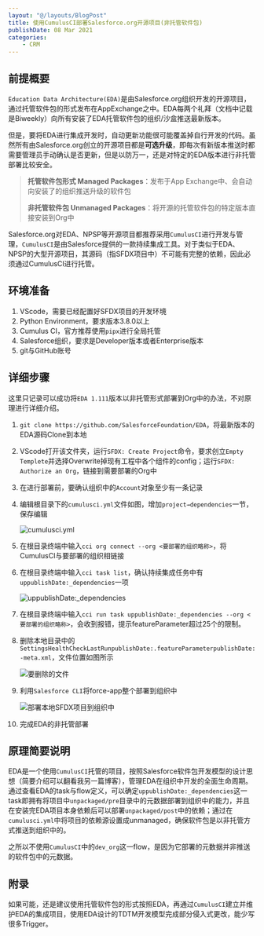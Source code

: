 ```yaml
---
layout: "@/layouts/BlogPost"
title: 使用CumulusCI部署Salesforce.org开源项目(非托管软件包)
publishDate: 08 Mar 2021
categories:
    - CRM
---
```


## 前提概要

`Education Data Architecture(EDA)`是由Salesforce.org组织开发的开源项目，通过托管软件包的形式发布在AppExchange之中。EDA每两个礼拜（文档中记载是Biweekly）向所有安装了EDA托管软件包的组织/沙盒推送最新版本。

但是，要将EDA进行集成开发时，自动更新功能很可能覆盖掉自行开发的代码。虽然所有由Salesforce.org创立的开源项目都是**可选升级**，即每次有新版本推送时都需要管理员手动确认是否更新，但是以防万一，还是对特定的EDA版本进行非托管部署比较安全。

> **托管软件包形式 Managed Packages**：发布于App Exchange中、会自动向安装了的组织推送升级的软件包
>
> **非托管软件包 Unmanaged Packages**：将开源的托管软件包的特定版本直接安装到Org中

Salesforce.org对EDA、NPSP等开源项目都推荐采用`CumulusCI`进行开发与管理，`CumulusCI`是由Salesforce提供的一款持续集成工具。对于类似于EDA、NPSP的大型开源项目，其源码（指SFDX项目中）不可能有完整的依赖，因此必须通过CumulusCI进行托管。

## 环境准备

1. VScode，需要已经配置好SFDX项目的开发环境
2. Python Environment，要求版本3.8.0以上
3. Cumulus CI，官方推荐使用`pipx`进行全局托管
4. Salesforce组织，要求是Developer版本或者Enterprise版本
5. git与GitHub账号

## 详细步骤

这里只记录可以成功将`EDA 1.111`版本以非托管形式部署到Org中的办法，不对原理进行详细介绍。

1. `git clone https://github.com/SalesforceFoundation/EDA`，将最新版本的EDA源码Clone到本地

2. VScode打开该文件夹，运行`SFDX: Create Project`命令，要求创立`Empty Templete`并选择Overwrite掉现有工程中各个组件的config；运行`SFDX: Authorize an Org`，链接到需要部署的Org中

3. 在进行部署前，要确认组织中的`Account`对象至少有一条记录

4. 编辑根目录下的`cumulusci.yml`文件如图，增加`project→dependencies`一节，保存编辑

   ![cumulusci.yml](https://656e-env-iybewaod-1257393063.tcb.qcloud.la/image-20210308183459143.png)

5. 在根目录终端中输入`cci org connect --org <要部署的组织略称>`，将CumulusCI与要部署的组织相链接

6. 在根目录终端中输入`cci task list`，确认持续集成任务中有`uppublishDate:_dependencies`一项

   ![uppublishDate:_dependencies](https://656e-env-iybewaod-1257393063.tcb.qcloud.la/image-20210308183915568.png)

7. 在根目录终端中输入`cci run task uppublishDate:_dependencies --org <要部署的组织略称>`，会收到报错，提示featureParameter超过25个的限制。

8. 删除本地目录中的`SettingsHealthCheckLastRunpublishDate:.featureParameterpublishDate:-meta.xml`，文件位置如图所示

   ![要删除的文件](https://656e-env-iybewaod-1257393063.tcb.qcloud.la/image-20210308184329266.png)

9. 利用`Salesforce CLI`将force-app整个部署到组织中

   ![部署本地SFDX项目到组织中](https://656e-env-iybewaod-1257393063.tcb.qcloud.la/image-20210308184547769.png)

10. 完成EDA的非托管部署

## 原理简要说明

EDA是一个使用`CumulusCI`托管的项目，按照Salesforce软件包开发模型的设计思想（简要介绍可以翻看我另一篇博客），管理EDA在组织中开发的全面生命周期。通过查看EDA的task与flow定义，可以确定`uppublishDate:_dependencies`这一task即拥有将项目中`unpackaged/pre`目录中的元数据部署到组织中的能力，并且在安装完EDA项目本身依赖后可以部署`unpackaged/post`中的依赖；通过在`cumulusci.yml`中将项目的依赖源设置成unmanaged，确保软件包是以非托管方式推送到组织中的。

之所以不使用`CumulusCI`中的`dev_org`这一flow，是因为它部署的元数据并非推送的软件包中的元数据。

## 附录

如果可能，还是建议使用托管软件包的形式按照EDA，再通过`CumulusCI`建立并维护EDA的集成项目，使用EDA设计的TDTM开发模型完成部分侵入式更改，能少写很多Trigger。
